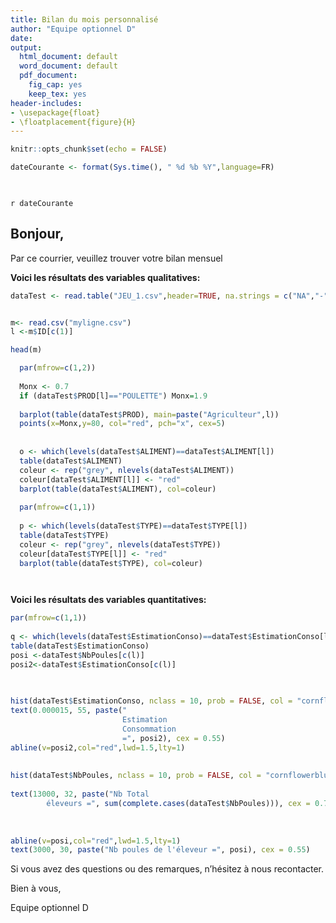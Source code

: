```yaml
---
title: Bilan du mois personnalisé
author: "Equipe optionnel D"
date: 
output:
  html_document: default
  word_document: default
  pdf_document:
    fig_cap: yes
    keep_tex: yes
header-includes:
- \usepackage{float}
- \floatplacement{figure}{H}
---
```


```r
knitr::opts_chunk$set(echo = FALSE)

dateCourante <- format(Sys.time(), " %d %b %Y",language=FR)

 
```

`r dateCourante`



## Bonjour,

Par ce courrier, veuillez trouver votre bilan mensuel

**Voici les résultats des variables qualitatives:**

``` r
dataTest <- read.table("JEU_1.csv",header=TRUE, na.strings = c("NA","-","VIDE"), sep=";", dec=",", row.names = )


m<- read.csv("myligne.csv")
l <-m$ID[c(1)]

head(m)

  par(mfrow=c(1,2))
  
  Monx <- 0.7
  if (dataTest$PROD[l]=="POULETTE") Monx=1.9
  
  barplot(table(dataTest$PROD), main=paste("Agriculteur",l))
  points(x=Monx,y=80, col="red", pch="x", cex=5)
  
  
  o <- which(levels(dataTest$ALIMENT)==dataTest$ALIMENT[l])
  table(dataTest$ALIMENT)
  coleur <- rep("grey", nlevels(dataTest$ALIMENT))
  coleur[dataTest$ALIMENT[l]] <- "red"
  barplot(table(dataTest$ALIMENT), col=coleur)
  
  par(mfrow=c(1,1))
  
  p <- which(levels(dataTest$TYPE)==dataTest$TYPE[l])
  table(dataTest$TYPE)
  coleur <- rep("grey", nlevels(dataTest$TYPE))
  coleur[dataTest$TYPE[l]] <- "red"
  barplot(table(dataTest$TYPE), col=coleur)




```


**Voici les résultats des variables quantitatives:**
``` r

par(mfrow=c(1,1))
  
q <- which(levels(dataTest$EstimationConso)==dataTest$EstimationConso[l])
table(dataTest$EstimationConso)
posi <-dataTest$NbPoules[c(l)] 
posi2<-dataTest$EstimationConso[c(l)] 

  
  
hist(dataTest$EstimationConso, nclass = 10, prob = FALSE, col = "cornflowerblue", border = "white", xlim = c(0, 0.0002), main = "",xlab= "Consommation", ylab = "Nombre d'éleveurs")
text(0.000015, 55, paste("
                         Estimation 
                         Consommation
                         =", posi2), cex = 0.55)
abline(v=posi2,col="red",lwd=1.5,lty=1)
  
  
hist(dataTest$NbPoules, nclass = 10, prob = FALSE, col = "cornflowerblue", border = "white", xlim = c(0, 16000), main = "", xlab = "Nombre de poules", ylab = "Nombre d'éleveurs")
  
text(13000, 32, paste("Nb Total 
        éleveurs =", sum(complete.cases(dataTest$NbPoules))), cex = 0.75)
  
  
  
abline(v=posi,col="red",lwd=1.5,lty=1)
text(3000, 30, paste("Nb poules de l'éleveur =", posi), cex = 0.55)

```


Si vous avez des questions ou des remarques, n'hésitez à nous recontacter.

Bien à vous,

Equipe optionnel D

